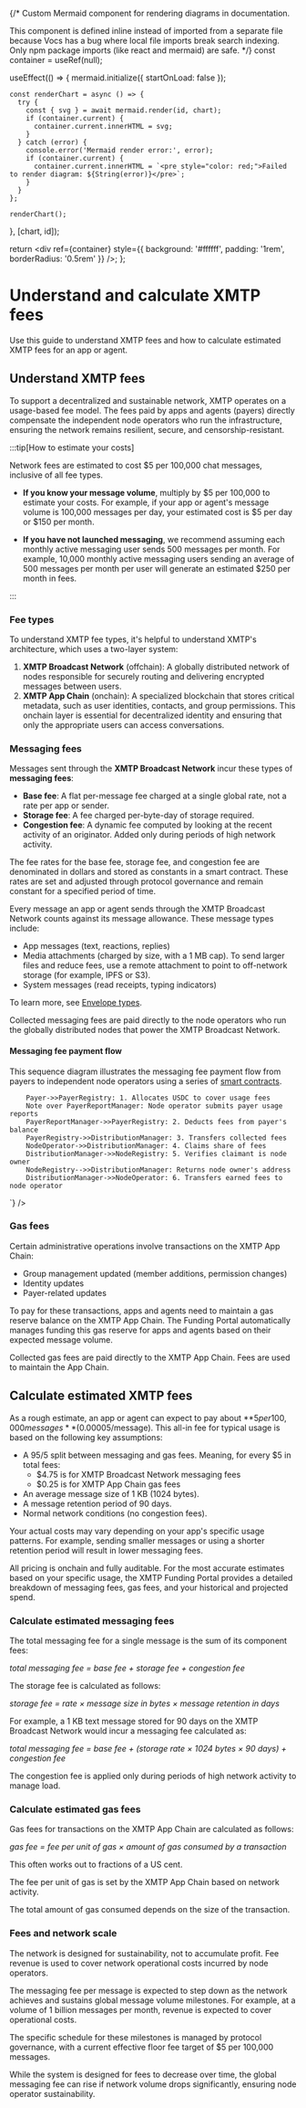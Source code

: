 
{/*
  Custom Mermaid component for rendering diagrams in documentation.

  This component is defined inline instead of imported from a separate file
  because Vocs has a bug where local file imports break search indexing.
  Only npm package imports (like react and mermaid) are safe.
*/}
  const container = useRef(null);

  useEffect(() => {
    mermaid.initialize({ startOnLoad: false });

    const renderChart = async () => {
      try {
        const { svg } = await mermaid.render(id, chart);
        if (container.current) {
          container.current.innerHTML = svg;
        }
      } catch (error) {
        console.error('Mermaid render error:', error);
        if (container.current) {
          container.current.innerHTML = `<pre style="color: red;">Failed to render diagram: ${String(error)}</pre>`;
        }
      }
    };

    renderChart();
  }, [chart, id]);

  return <div ref={container} style={{ background: '#ffffff', padding: '1rem', borderRadius: '0.5rem' }} />;
};

# Understand and calculate XMTP fees

Use this guide to understand XMTP fees and how to calculate estimated XMTP fees for an app or agent.

## Understand XMTP fees

To support a decentralized and sustainable network, XMTP operates on a usage-based fee model. The fees paid by apps and agents (payers) directly compensate the independent node operators who run the infrastructure, ensuring the network remains resilient, secure, and censorship-resistant.

:::tip[How to estimate your costs]

Network fees are estimated to cost $5 per 100,000 chat messages, inclusive of all fee types.

- **If you know your message volume**, multiply by $5 per 100,000 to estimate your costs. For example, if your app or agent's message volume is 100,000 messages per day, your estimated cost is $5 per day or $150 per month.

- **If you have not launched messaging**, we recommend assuming each monthly active messaging user sends 500 messages per month. For example, 10,000 monthly active messaging users sending an average of 500 messages per month per user will generate an estimated $250 per month in fees.

:::

### Fee types

To understand XMTP fee types, it's helpful to understand XMTP's architecture, which uses a two-layer system:

1.  **XMTP Broadcast Network** (offchain): A globally distributed network of nodes responsible for securely routing and delivering encrypted messages between users.
2.  **XMTP App Chain** (onchain): A specialized blockchain that stores critical metadata, such as user identities, contacts, and group permissions. This onchain layer is essential for decentralized identity and ensuring that only the appropriate users can access conversations.

### Messaging fees

Messages sent through the **XMTP Broadcast Network** incur these types of **messaging fees**:

- **Base fee**: A flat per-message fee charged at a single global rate, not a rate per app or sender.
- **Storage fee**: A fee charged per-byte-day of storage required.
- **Congestion fee**: A dynamic fee computed by looking at the recent activity of an originator. Added only during periods of high network activity.

The fee rates for the base fee, storage fee, and congestion fee are denominated in dollars and stored as constants in a smart contract. These rates are set and adjusted through protocol governance and remain constant for a specified period of time.

Every message an app or agent sends through the XMTP Broadcast Network counts against its message allowance. These message types include:

- App messages (text, reactions, replies)
- Media attachments (charged by size, with a 1 MB cap). To send larger files and reduce fees, use a remote attachment to point to off-network storage (for example, IPFS or S3).
- System messages (read receipts, typing indicators)

To learn more, see [Envelope types](/protocol/envelope-types).

Collected messaging fees are paid directly to the node operators who run the globally distributed nodes that power the XMTP Broadcast Network.

#### Messaging fee payment flow

This sequence diagram illustrates the messaging fee payment flow from payers to independent node operators using a series of [smart contracts](https://github.com/xmtp/smart-contracts/blob/main/src/settlement-chain/README.md).

<Zoom>
<Mermaid
  id="payer-to-node"
  chart={`
    %%{init: {'theme':'default', 'themeVariables': {'background':'#ffffff'}}}%%
    sequenceDiagram
        actor Payer
        participant PayerRegistry
        participant PayerReportManager
        participant DistributionManager
        participant NodeRegistry
        actor NodeOperator as Node operator

        Payer->>PayerRegistry: 1. Allocates USDC to cover usage fees
        Note over PayerReportManager: Node operator submits payer usage reports
        PayerReportManager->>PayerRegistry: 2. Deducts fees from payer's balance
        PayerRegistry->>DistributionManager: 3. Transfers collected fees
        NodeOperator->>DistributionManager: 4. Claims share of fees
        DistributionManager->>NodeRegistry: 5. Verifies claimant is node owner
        NodeRegistry-->>DistributionManager: Returns node owner's address
        DistributionManager->>NodeOperator: 6. Transfers earned fees to node operator
`}
/>
</Zoom>

### Gas fees

Certain administrative operations involve transactions on the XMTP App Chain:

- Group management updated (member additions, permission changes)
- Identity updates
- Payer-related updates

To pay for these transactions, apps and agents need to maintain a gas reserve balance on the XMTP App Chain. The Funding Portal automatically manages funding this gas reserve for apps and agents based on their expected message volume.

Collected gas fees are paid directly to the XMTP App Chain. Fees are used to maintain the App Chain.

## Calculate estimated XMTP fees

As a rough estimate, an app or agent can expect to pay about **$5 per 100,000 messages** ($0.00005/message). This all-in fee for typical usage is based on the following key assumptions:

- A 95/5 split between messaging and gas fees. Meaning, for every $5 in total fees:
  - $4.75 is for XMTP Broadcast Network messaging fees
  - $0.25 is for XMTP App Chain gas fees
- An average message size of 1 KB (1024 bytes).
- A message retention period of 90 days.
- Normal network conditions (no congestion fees).

Your actual costs may vary depending on your app's specific usage patterns. For example, sending smaller messages or using a shorter retention period will result in lower messaging fees.

All pricing is onchain and fully auditable. For the most accurate estimates based on your specific usage, the XMTP Funding Portal provides a detailed breakdown of messaging fees, gas fees, and your historical and projected spend.

### Calculate estimated messaging fees

The total messaging fee for a single message is the sum of its component fees:

*total messaging fee = base fee + storage fee + congestion fee*

The storage fee is calculated as follows:

*storage fee = rate × message size in bytes × message retention in days*

For example, a 1 KB text message stored for 90 days on the XMTP Broadcast Network would incur a messaging fee calculated as: 

*total messaging fee = base fee + (storage rate × 1024 bytes × 90 days) + congestion fee*

The congestion fee is applied only during periods of high network activity to manage load.

### Calculate estimated gas fees

Gas fees for transactions on the XMTP App Chain are calculated as follows:

*gas fee = fee per unit of gas × amount of gas consumed by a transaction*

This often works out to fractions of a US cent.

The fee per unit of gas is set by the XMTP App Chain based on network activity.

The total amount of gas consumed depends on the size of the transaction.

### Fees and network scale

The network is designed for sustainability, not to accumulate profit. Fee revenue is used to cover network operational costs incurred by node operators.

The messaging fee per message is expected to step down as the network achieves and sustains global message volume milestones. For example, at a volume of 1 billion messages per month, revenue is expected to cover operational costs.

The specific schedule for these milestones is managed by protocol governance, with a current effective floor fee target of $5 per 100,000 messages.

While the system is designed for fees to decrease over time, the global messaging fee can rise if network volume drops significantly, ensuring node operator sustainability.
